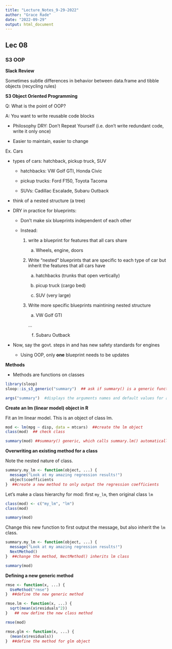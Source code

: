 ```yaml
---
title: "Lecture_Notes_9-29-2022"
author: "Grace Rade"
date: "2022-09-29"
output: html_document
---
```


## Lec 08

### S3 OOP

**Slack Review**

Sometimes subtle differences in behavior between data.frame and tibble objects (recycling rules)

**S3 Object Oriented Programming**

Q: What is the point of OOP? 

A: You want to write reusable code blocks

  + Philosophy DRY: Don't Repeat Yourself (i.e. don't write redundant code, write it only once)
  
  + Easier to maintain, easier to change
  

Ex. Cars

  + types of cars: hatchback, pickup truck, SUV
  
    - hatchbacks: VW Golf GTI, Honda Civic
    
    - pickup trucks: Ford F150, Toyota Tacoma
    
    - SUVs: Cadillac Escalade, Subaru Outback
  
  + think of a nested structure (a tree)
  
  + DRY in practice for blueprints: 
  
    - Don't make six blueprints independent of each other
    
    - Instead:
      
      1. write a blueprint for features that all cars share
      
          a. Wheels, engine, doors
        
      2. Write "nested" blueprints that are specific to each type of car but inherit the features that all cars have
      
          a. hatchbacks (trunks that open vertically)
          
          b. picup truck (cargo bed)
          
          c. SUV (very large)
      
      3. Write more specific blueprints maintining nested structure
      
          a. VW Golf GTI
          
          ...
          
          f. Subaru Outback
          
  + Now, say the govt. steps in and has new safety standards for engines
  
    - Using OOP, only **one** blueprint needs to be updates
  
  
**Methods**

  + Methods are functions on classes
  
```r
library(sloop)
sloop::is_s3_generic("summary")  ## ask if summary() is a generic function

args("summary")  #displays the arguments names and default values for a function
```
 

**Create an lm (linear model) object in R**

Fit an lm linear model. This is an object of class lm.

```r
mod <- lm(mpg ~ disp, data = mtcars)  ##create the lm object
class(mod)  ## check class

summary(mod) ##summary() generic, which calls summary.lm() automatically
```

  
**Overwriting an existing method for a class**

Note the nested nature of class. 

```r
summary.my_lm <- function(object, ...) {
  message("Look at my amazing regression results!")
  object$coefficients
}  ##create a new method to only output the regression coefficients
```

Let's make a class hierarchy for mod: first `my_lm`, then original class `lm`

```r
class(mod) <- c("my_lm", "lm")
class(mod)
```

```r
summary(mod)
```

Change this new function to first output the message, but also inherit the `lm` class. 

```r
summary.my_lm <- function(object, ...) {
  message("Look at my amazing regression results!")
  NextMethod()
}  ##change the method, NectMethod() inherits lm class

summary(mod)
```


**Defining a new generic method**

```r
rmse <- function(x, ...) {
  UseMethod("rmse")
}  ##define the new generic method

rmse.lm <- function(x, ...) {
  sqrt(mean(x$residuals^2))
}   ## now define the new class method

rmse(mod)

rmse.glm <- function(x, ...) {
  (mean(x$residuals))
}  ##define the method for glm object

```

